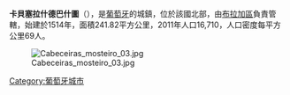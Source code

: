 '''卡貝塞拉什德巴什圖'''（{{lang-pt|Cabeceiras de Basto}}），是[[葡萄牙|葡萄牙]]的城鎮，位於該國北部，由[[布拉加區|布拉加區]]負責管轄，始建於1514年，面積241.82平方公里，2011年人口16,710，人口密度每平方公里69人。

{{Coord|41|32|N|8|1|W|display=title}}

[[Image:Cabeceiras_mosteiro_03.jpg|right]]

{{Portugal-geo-stub}}
[[Category:葡萄牙城市|Category:葡萄牙城市]]